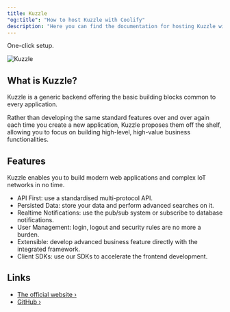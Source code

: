 ```yaml
---
title: Kuzzle
"og:title": "How to host Kuzzle with Coolify"
description: "Here you can find the documentation for hosting Kuzzle with Coolify."
---
```


<Check>One-click setup.</Check>

![Kuzzle](https://user-images.githubusercontent.com/7868838/103797784-32337580-5049-11eb-8917-3fcf4487644c.png)

## What is Kuzzle?

Kuzzle is a generic backend offering the basic building blocks common to every application.

Rather than developing the same standard features over and over again each time you create a new application, Kuzzle proposes them off the shelf, allowing you to focus on building high-level, high-value business functionalities.

## Features

Kuzzle enables you to build modern web applications and complex IoT networks in no time.

- API First: use a standardised multi-protocol API.
- Persisted Data: store your data and perform advanced searches on it.
- Realtime Notifications: use the pub/sub system or subscribe to database notifications.
- User Management: login, logout and security rules are no more a burden.
- Extensible: develop advanced business feature directly with the integrated framework.
- Client SDKs: use our SDKs to accelerate the frontend development.

## Links

- [The official website ›](https://kuzzle.io/)
- [GitHub ›](https://github.com/kuzzleio/kuzzle)
